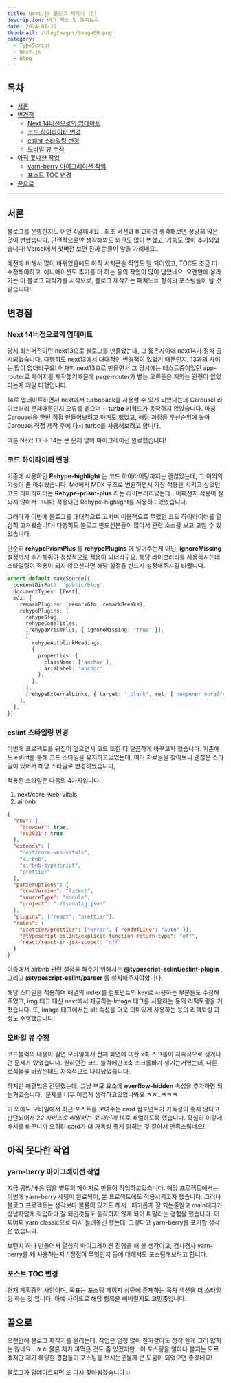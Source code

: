 ```yaml
---
title: Next.js 블로그 제작기 (5)
description: 버그 픽스 및 유지보수
date: 2024-01-21
thumbnail: /blogImages/image00.png
category:
  - TypeScript
  - Next.js
  - Blog
---
```


## 목차

- [서론](#서론)
- [변경점](#변경점)
  - [Next 14버전으로의 업데이트](#next-14버전으로의-업데이트)
  - [코드 하이라이터 변경](#코드-하이라이터-변경)
  - [eslint 스타일링 변경](#eslint-스타일링-변경)
  - [모바일 뷰 수정](#모바일-뷰-수정)
- [아직 못다한 작업](#아직-못다한-작업)
  - [yarn-berry 마이그레이션 작업](#yarn-berry-마이그레이션-작업)
  - [포스트 TOC 변경](#포스트-toc-변경)
- [끝으로](#끝으로)

---

## 서론

블로그를 운영한지도 어언 4달째네요.. 최초 버전과 비교하여 생각해보면 상당히 많은 것이 변했습니다.
단편적으로만 생각해봐도 외관도 많이 변했고, 기능도 많이 추가되었습니다! Vercel에서 첫버전 보면 진짜 눈물이 앞을 가리네요..

예전에 비해서 많이 바뀌었음에도 아직 서치콘솔 작업도 덜 되어있고, TOC도 조금 더 수정해야하고, 애니메이션도 추가를 더 하는 등의 작업이 많이 남았네요.
오랜만에 올라가는 이 블로그 제작기를 시작으로, 블로그 제작기는 패치노트 형식의 포스팅들이 될 것 같습니다!

## 변경점

### Next 14버전으로의 업데이트

당시 최신버전이던 next13으로 블로그를 만들었는데, 그 짧은사이에 next14가 정식 출시되었습니다. 다행히도 next13에서 대대적인 변경점이 있었기 때문인지, 13과의 차이는 많이 없더라구요!
어차피 next13으로 만들면서 그 당시에는 테스트중이었던 app-router로 페이지를 제작했기때문에 page-router가 뱉는 오류들은 저와는 관련이 없었다는게 제일 다행입니다.

14로 업데이트하면서 next에서 turbopack을 사용할 수 있게 되었다는데 Carousel 라이브러리 문제때문인지 오류를 뱉으며 **--turbo** 키워드가 동작하지 않았습니다.
마침 Carousel을 한번 직접 만들어보려고 하기도 했었고, 해당 과정을 우선순위에 놓아 Carousel 직접 제작 후에 다시 turbo를 사용해보려고 합니다.

여튼 Next 13 -> 14는 큰 문제 없이 마이그레이션 완료했습니다!

### 코드 하이라이터 변경

기존에 사용하던 **Rehype-highlight** 는 코드 하이라이팅까지는 괜찮았는데, 그 이외의 기능이 좀 아쉬웠습니다.
Md에서 MDX 구조로 변환하면서 가장 적용을 시키고 싶었던 코드 하이라이터는 **Rehype-prism-plus** 라는 라이브러리였는데..
어째선지 적용이 잘 되지 않아서 그나마 적용되던 Rehype-highlight를 사용하고있었습니다.

그러다가 이번에 블로그를 대대적으로 고치며 미봉책으로 두었던 코드 하이라이터를 열심히 고쳐봤습니다!
다행히도 블로그 만드신분들이 많아서 관련 소스를 보고 고칠 수 있었습니다.

단순히 **rehypePrismPlus** 를 **rehypePlugins** 에 넣어주는게 아닌, **ignoreMissing** 설정까지 추가해줘야 정상적으로 적용이 되더라구요.
해당 라이브러리를 사용하시는데 스타일링이 적용이 되지 않으신다면 해당 설정을 반드시 설정해주시길 바랍니다.

```ts showLineNumbers {9}
export default makeSource({
  contentDirPath: 'public/blog',
  documentTypes: [Post],
  mdx: {
    remarkPlugins: [remarkGfm, remarkBreaks],
    rehypePlugins: [
      rehypeSlug,
      rehypeCodeTitles,
      [rehypePrismPlus, { ignoreMissing: 'true' }],
      [
        rehypeAutolinkHeadings,
        {
          properties: {
            className: ['anchor'],
            ariaLabel: 'anchor',
          },
        },
      ],
      [rehypeExternalLinks, { target: '_blank', rel: ['noopener noreffer'] }],
    ],
  },
})
```

### eslint 스타일링 변경

이번에 프로젝트를 뒤집어 엎으면서 코드 또한 더 깔끔하게 바꾸고자 했습니다.
기존에도 eslint를 통해 코드 스타일을 유지하고있었는데, 여러 자료들을 찾아보니 괜찮은 스타일이 있어서 해당 스타일로 변경하였습니다,

적용된 스타일은 다음의 4가지입니다.

1. next/core-web-vitals
2. airbnb

```json
{
  "env": {
    "browser": true,
    "es2021": true
  },
  "extends": [
    "next/core-web-vitals",
    "airbnb",
    "airbnb-typescript",
    "prettier"
  ],
  "parserOptions": {
    "ecmaVersion": "latest",
    "sourceType": "module",
    "project": "./tsconfig.json"
  },
  "plugins": ["react", "prettier"],
  "rules": {
    "prettier/prettier": ["error", { "endOfLine": "auto" }],
    "@typescript-eslint/explicit-function-return-type": "off",
    "react/react-in-jsx-scope": "off"
  }
}
```

이중에서 airbnb 관련 설정을 해주기 위해서는 **@typescript-eslint/eslint-plugin** , 그리고 **@typescript-eslint/parser** 를 설치해주셔야합니다.

해당 스타일을 적용하며 배열의 index를 컴포넌트의 key로 사용하는 부분들도 수정해주었고, img 태그 대신 next에서 제공하는 Image 태그를 사용하는 등의 리팩토링을 거쳤습니다.
또, Image 태그에서는 alt 속성을 더욱 의미있게 사용하는 등의 리팩토링 과정도 수행했습니다!

### 모바일 뷰 수정

코드블럭의 내용이 길면 모바일에서 전체 화면에 대한 x축 스크롤이 지속적으로 생겨나던 문제가 있었습니다.
원하던건 코드 블럭에만 x축 스크롤바가 생기는거였는데, 다른 로직들을 바꿨는데도 지속적으로 나타났었습니다.

하지만 해결법은 간단했는데, 그냥 부모 요소에 **overflow-hidden** 속성을 추가하면 되는거였습니다..
문제를 너무 어렵게 생각하고있었나봐요 ㅎㅎ..ㅋㅋㅋ

이 외에도 모바일에서 최근 포스트를 보여주는 card 컴포넌트가 가독성이 좋지 않다고 판단되어서 2*2 사이즈로 배열하는 것 대신에 1*4로 배열하도록 했습니다.
확실히 이렇게 배치를 바꾸니까 오히려 card가 더 가독성 좋게 읽히는 것 같아서 만족스럽네요!

## 아직 못다한 작업

### yarn-berry 마이그레이션 작업

지금 공방/배움 탭을 별도의 페이지로 만들어 작업하고있습니다. 해당 프로젝트에서는 이번에 yarn-berry 세팅이 완료되어, 본 프로젝트에도 적용시키고자 했습니다.
그러나 블로그 프로젝트는 생각보다 볼륨이 있기도 해서.. 패기롭게 잘 되는줄알고 main에다가 상남자답게 작업하다 잘 되던것들도 동작하지 않게 되어 피말리는 경험을 했습니다.
어찌어찌 yarn classic으로 다시 돌려놓긴 했는데, 그렇다고 yarn-berry를 포기할 생각은 없습니다.

브랜치 하나 만들어서 열심히 마이그레이션 진행을 해 볼 생각이고, 겸사겸사 yarn-berry를 왜 사용하는지 / 장점이 무엇인지 등에 대해서도 포스팅해보려고 합니다.

### 포스트 TOC 변경

현재 계획중인 사안이며, 목표는 포스팅 페이지 상단에 존재하는 목차 섹션을 더 스타일링 하는 것 입니다. 아예 사이드로 해당 항목을 빼버릴지도 고민중입니다.

## 끝으로

오랜만에 블로그 제작기를 올리는데, 작업은 엄청 많이 한거같아도 정작 쓸게 그리 많지는 않네요.. ㅎㅎ 물론 제가 까먹은 것도 좀 있겠지만..
이 포스팅을 얼마나 볼지는 모르겠지만 제가 헤딩한 경험들이 포스팅을 보시는분들께 큰 도움이 되었으면 좋겠네요!

블로그가 업데이트되면 또 다시 찾아뵙겠습니다 :)
